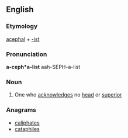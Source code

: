==English==

===Etymology===
[[acephal]] + [[-ist]]

===Pronunciation===
'''a-ceph*a-list'''
aah-SEPH-a-list

===Noun===
{{en-noun}}

# {{lb|en|obsolete}} One who [[acknowledge]]s no [[head]] or [[superior]]
#: {{rfquotek|Dr. Gauden}}

===Anagrams===
* [[caliphates#English|caliphates]]
* [[cataphiles#English|cataphiles]]